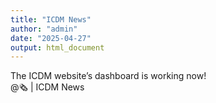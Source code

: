 ```yaml
---
title: "ICDM News"
author: "admin"
date: "2025-04-27"
output: html_document
---
```


The ICDM website's dashboard is working now! <br/>
@🗞️ | ICDM News

